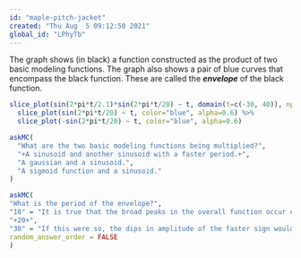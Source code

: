```yaml
---
id: "maple-pitch-jacket"
created: "Thu Aug  5 09:12:50 2021"
global_id: "LPhyTb"
---
```



The graph shows (in black) a function constructed as the product of two basic modeling functions. The graph also shows a pair of blue curves that encompass the black function. These are called the ***envelope*** of the black function.

```r
slice_plot(sin(2*pi*t/2.1)*sin(2*pi*t/20) ~ t, domain(t=c(-30, 40)), npts=500) %>%
  slice_plot(sin(2*pi*t/20) ~ t, color="blue", alpha=0.6) %>%
  slice_plot(-sin(2*pi*t/20) ~ t, color="blue", alpha=0.6)
```


```r
askMC(
  "What are the two basic modeling functions being multiplied?",
  "+A sinusoid and another sinusoid with a faster period.+",
  "A gaussian and a sinusoid.",
  "A sigmoid function and a sinusoid."
)
```


```r
askMC(
"What is the period of the envelope?", 
"10" = "It is true that the broad peaks in the overall function occur every 10 time units. But a sine wave has two excursions from zero every cycle, one positive and one negative. So if the period of the envelope were 10, we would see an amplitude of the faster sinusoid near zero every 5 time units.",  
"+20+",
"30" = "If this were so, the dips in amplitude of the faster sign would occur every 15 time units.",
random_answer_order = FALSE
)
```

